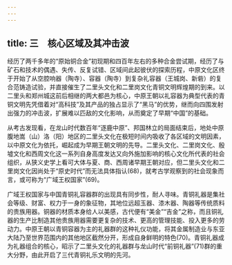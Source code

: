 ```yaml
---
---
---
```

title: 三　核心区域及其冲击波
---




经历了两千多年的“原始铜合金”初现期和四百年左右的多种合金尝试期，经历了与矿石和技术的偶遇、失传、反复试错、区域间此起彼伏的探索历程，中原文化区终于开始了从空腔响器（陶寺）、容器（陶寺）到复杂礼容器（王城岗、新砦）的复合范铸造试验，并直接催生了二里头文化和二里岗文化青铜文明辉煌期的到来。以二里头和郑州城这前后相继的两大都邑为核心，中原王朝以礼容器为典型代表的青铜文明先凭借着对“高科技”及其产品的独占显示了“黑马”的优势，继而向四围发射出强力的冲击波，扩展难以匹敌的文化影响，从而奠定了早期“中国”的基础。

从考古发现看，在龙山时代数百年“逐鹿中原”、邦国林立的局面结束后，地处中原腹地嵩（山）洛（阳）地区的二里头文化在极短时间内吸收了各区域的文明因素，以中原文化为依托，崛起成为早期王朝文明的先导。二里头文化、二里岗文化、殷墟文化和西周文化这一系列自身高度发达又向外施加影响的核心文化所代表的社会组织，从狭义史学上看可大体与夏、商、西周诸早期王朝对应，但二里头文化和二里岗文化因尚处于“原史时代”而无法具体指认(68)，就考古学观察到的社会现象而言，或可称为“广域王权国家”(69)。

广域王权国家与中国青铜礼容器群的出现具有同步性，耐人寻味。青铜礼器是集社会等级、财富、权力于一身的象征物，其地位远超玉器、漆木器、陶器等传统质料的贵族用器。铜器的材质本身给人以美感，古代便有“美金”“吉金”之称，而且铜礼器的生产比制造其他贵族用器需要更复杂的技术、更高的管理技能、投入更多的劳动力。中原王朝以青铜容器为主的礼器群的这种礼仪功能，将其金属制造业与东亚大陆乃至世界范围内的其他地区截然分开，形成自身鲜明的特色(70)。青铜礼器成为礼器组合的核心，昭示了二里头文化的礼器群与龙山时代“前铜礼器”(71)群的重大分野，由此开启了三代青铜礼乐文明的先河。